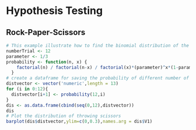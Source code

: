# Hypothesis Testing

## Rock-Paper-Scissors

```r
# This example illustrate how to find the binomial distribution of the Rock-Paper-Scissors example
numberTrial <- 12
parameter <- 1/3
probability <- function(n, x) {
    factorial(n) / factorial(n-x) / factorial(x)*(parameter)^x*(1-parameter)^(n-x)
  }
# create a dataframe for saving the probability of different number of scissors thrown out of 12 times under the null hypothesis
distvector <- vector('numeric',length = 13)
for (i in 0:12){
  distvector[i+1] <- probability(12,i)
}
dis <- as.data.frame(cbind(seq(0,12),distvector))
dis
# Plot the distribution of throwing scissors
barplot(dis$distvector,ylim=c(0,0.3),names.arg = dis$V1)
```

